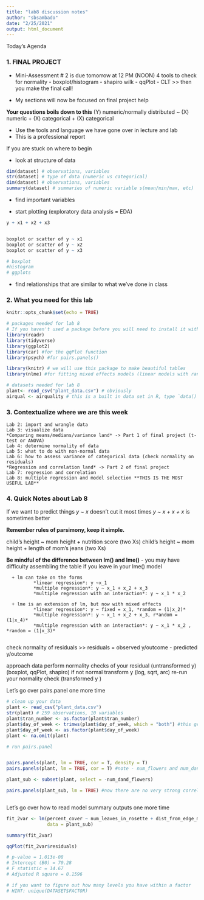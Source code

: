 ```yaml
---
title: "lab8 discussion notes"
author: "sbsambado"
date: "2/25/2021"
output: html_document
---
```


Today's Agenda

### 1. FINAL PROJECT

- Mini-Assessment # 2 is due tomorrow at 12 PM (NOON)
      4 tools to check for normality
      - boxplot/histogram
      - shapiro wilk
      - qqPlot
      - CLT
        >> then you make the final call!
        
- My sections will now be focused on final project help

**Your questions boils down to this**
(Y) numeric/normally distributed ~  (X) numeric + (X) categorical + (X) categorical

- Use the tools and language we have gone over in lecture and lab
- This is a professional report

If you are stuck on where to begin

- look at structure of data
```r
dim(dataset) # observations, variables
str(dataset) # type of data (numeric vs categorical)
dim(dataset) # observations, variables
summary(dataset) # summaries of numeric variable s(mean/min/max, etc)
```

- find important variables

- start plotting (exploratory data analysis = EDA)
```r

y + x1 + x2 + x3


boxplot or scatter of y ~ x1
boxplot or scatter of y ~ x2
boxplot or scatter of y ~ x3

# boxplot
#histogram
# ggplots
```

- find relationships that are similar to what we've done in class

### 2. What you need for this lab
```r
knitr::opts_chunk$set(echo = TRUE)

# packages needed for lab 8
# If you haven't used a package before you will need to install it with install.packages("package") 
library(readr)
library(tidyverse)
library(ggplot2)
library(car) #for the qqPlot function
library(psych) #for pairs.panels()

library(knitr) # we will use this package to make beautiful tables
library(nlme) #for fitting mixed effects models (linear models with random effects) ~ new pacakge alert! ~

# datasets needed for lab 8
plant<- read_csv("plant_data.csv") # obviously
airqual <- airquality # this is a built in data set in R, type `data()` into your console to see all the datasets there are!


```

### 3. Contextualize where we are this week
    Lab 2: import and wrangle data
    Lab 3: visualize data
    *Comparing means/medians/variance land* -> Part 1 of final project (t-test or ANOVA)
    Lab 4: determine normality of data
    Lab 5: what to do with non-normal data
    Lab 6: how to assess variance of categorical data (check normality on residuals)
    *Regression and correlation land* -> Part 2 of final project
    Lab 7: regression and correlation
    Lab 8: multiple regression and model selection **THIS IS THE MOST USEFUL LAB**
    
###  4. Quick Notes about Lab 8

  If we want to predict things
    *y ~ x* doesn't cut it most times
    *y ~ x + x + x* is sometimes better
  
  **Remember rules of parsimony, keep it simple.**
  
  child's height ~ mom height + nutrition score (two Xs)
  child's height ~ mom height + length of mom's jeans (two Xs)
  
  **Be mindful of the difference between lm() and lme()**
  - you may have difficulty assembling the table if you leave in your lme() model
      
      + lm can take on the forms
              *linear regression*: y ~x_1
              *multiple regression*: y ~ x_1 + x_2 + x_3
              *multiple regression with an interaction*: y ~ x_1 * x_2
              
      + lme is an extension of lm, but now with mixed effects
              *linear regression*: y ~ fixed = x_1, *random = (1|x_2)*
              *multiple regression*: y ~ x_1 + x_2 + x_3, r*andom = (1|x_4)*
              *multiple regression with an interaction*: y ~ x_1 * x_2 , *random = (1|x_3)*
      
check normality of residuals
>> residuals = observed y/outcome - predicted y/outcome

approach data
perform normality checks of your residual (untransformed y) (boxplot, qqPlot, shapiro)
if not normal
transform y (log, sqrt, arc)
re-run your normality check (transformed y )



Let's go over pairs.panel one more time
```r
# clean up your data
plant <- read_csv("plant_data.csv")
str(plant) # 259 observations, 10 variables
plant$tran_number <- as.factor(plant$tran_number)
plant$day_of_week <- trimws(plant$day_of_week, which = "both") #this gets rid of the spaces around the words
plant$day_of_week <- as.factor(plant$day_of_week)
plant <- na.omit(plant)

# run pairs.panel


pairs.panels(plant, lm = TRUE, cor = T, density = T)
pairs.panels(plant, lm = TRUE, cor = T) #note - num_flowers and num_dand_flowers are highly correlated

plant_sub <- subset(plant, select = -num_dand_flowers)

pairs.panels(plant_sub, lm = TRUE) #now there are no very strong correlations



```

    
Let's go over how to read model summary outputs one more time
```r
fit_2var <- lm(percent_cover ~ num_leaves_in_rosette + dist_from_edge_m, 
               data = plant_sub) 

summary(fit_2var)

qqPlot(fit_2var$residuals)

# p-value = 1.013e-08
# Intercept (B0) = 70.28
# F statistic = 14.67 
# Adjusted R square = 0.1596

# if you want to figure out how many levels you have within a factor
# HINT: unique(DATASET$FACTOR)



```

```r
```

